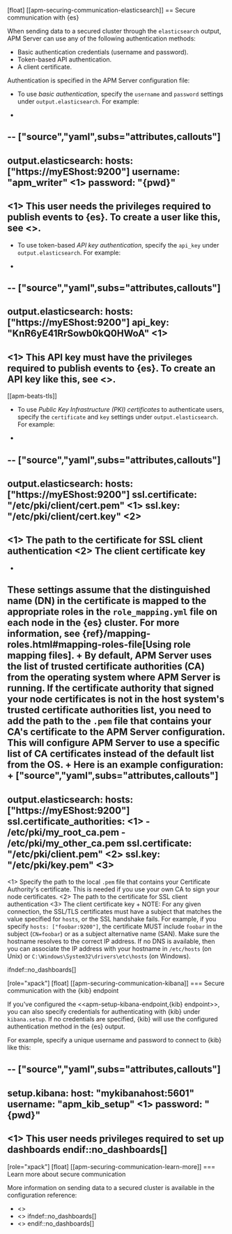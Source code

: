 [float]
[[apm-securing-communication-elasticsearch]]
== Secure communication with {es}

When sending data to a secured cluster through the `elasticsearch`
output, APM Server can use any of the following authentication methods:

* Basic authentication credentials (username and password).
* Token-based API authentication.
* A client certificate.

Authentication is specified in the APM Server configuration file:

* To use *basic authentication*, specify the `username` and `password` settings under `output.elasticsearch`.
For example:
+
--
["source","yaml",subs="attributes,callouts"]
----------------------------------------------------------------------
output.elasticsearch:
  hosts: ["https://myEShost:9200"]
  username: "apm_writer" <1>
  password: "{pwd}"
----------------------------------------------------------------------
<1> This user needs the privileges required to publish events to {es}.
To create a user like this, see <<apm-privileges-to-publish-events>>.
--

* To use token-based *API key authentication*, specify the `api_key` under `output.elasticsearch`.
For example:
+
--
["source","yaml",subs="attributes,callouts"]
----------------------------------------------------------------------
output.elasticsearch:
  hosts: ["https://myEShost:9200"]
  api_key: "KnR6yE41RrSowb0kQ0HWoA" <1>
----------------------------------------------------------------------
<1> This API key must have the privileges required to publish events to {es}.
To create an API key like this, see <<apm-beats-api-keys>>.
--

[[apm-beats-tls]]
* To use *Public Key Infrastructure (PKI) certificates* to authenticate users,
specify the `certificate` and `key` settings under `output.elasticsearch`.
For example:
+
--
["source","yaml",subs="attributes,callouts"]
----------------------------------------------------------------------
output.elasticsearch:
  hosts: ["https://myEShost:9200"]
  ssl.certificate: "/etc/pki/client/cert.pem" <1>
  ssl.key: "/etc/pki/client/cert.key" <2>
----------------------------------------------------------------------
<1> The path to the certificate for SSL client authentication
<2> The client certificate key
--
+
These settings assume that the
distinguished name (DN) in the certificate is mapped to the appropriate roles in
the `role_mapping.yml` file on each node in the {es} cluster. For more
information, see {ref}/mapping-roles.html#mapping-roles-file[Using role
mapping files].
+
By default, APM Server uses the list of trusted certificate authorities (CA) from the
operating system where APM Server is running. If the certificate authority that signed your node certificates
is not in the host system's trusted certificate authorities list, you need
to add the path to the `.pem` file that contains your CA's certificate to the
APM Server configuration. This will configure APM Server to use a specific list of
CA certificates instead of the default list from the OS.
+
Here is an example configuration:
+
["source","yaml",subs="attributes,callouts"]
----------------------------------------------------------------------
output.elasticsearch:
  hosts: ["https://myEShost:9200"]
  ssl.certificate_authorities: <1>
    - /etc/pki/my_root_ca.pem
    - /etc/pki/my_other_ca.pem
  ssl.certificate: "/etc/pki/client.pem" <2>
  ssl.key: "/etc/pki/key.pem" <3>
----------------------------------------------------------------------
<1> Specify the path to the local `.pem` file that contains your Certificate
Authority's certificate. This is needed if you use your own CA to sign your node certificates.
<2> The path to the certificate for SSL client authentication
<3> The client certificate key
+
NOTE: For any given connection, the SSL/TLS certificates must have a subject
that matches the value specified for `hosts`, or the SSL handshake fails.
For example, if you specify `hosts: ["foobar:9200"]`, the certificate MUST
include `foobar` in the subject (`CN=foobar`) or as a subject alternative name
(SAN). Make sure the hostname resolves to the correct IP address. If no DNS is available, then
you can associate the IP address with your hostname in `/etc/hosts`
(on Unix) or `C:\Windows\System32\drivers\etc\hosts` (on Windows).

ifndef::no_dashboards[]

[role="xpack"]
[float]
[[apm-securing-communication-kibana]]
=== Secure communication with the {kib} endpoint

If you've configured the <<apm-setup-kibana-endpoint,{kib} endpoint>>,
you can also specify credentials for authenticating with {kib} under `kibana.setup`.
If no credentials are specified, {kib} will use the configured authentication method
in the {es} output.

For example, specify a unique username and password to connect to {kib} like this:

--
["source","yaml",subs="attributes,callouts"]
----
setup.kibana:
  host: "mykibanahost:5601"
  username: "apm_kib_setup" <1>
  password: "{pwd}"
----
<1> This user needs privileges required to set up dashboards
endif::no_dashboards[]
--

[role="xpack"]
[float]
[[apm-securing-communication-learn-more]]
=== Learn more about secure communication

More information on sending data to a secured cluster is available in the configuration reference:

* <<apm-elasticsearch-output>>
* <<apm-configuration-ssl>>
ifndef::no_dashboards[]
* <<apm-setup-kibana-endpoint>>
endif::no_dashboards[]
